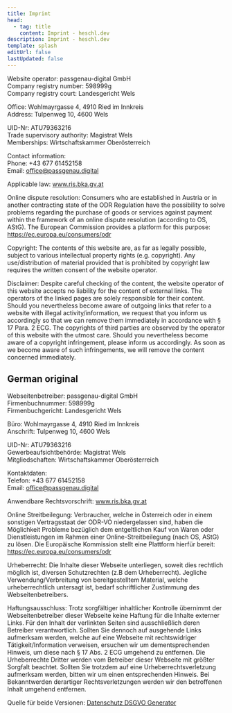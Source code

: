 ```yaml
---
title: Imprint
head:
  - tag: title
    content: Imprint - heschl.dev
description: Imprint - heschl.dev
template: splash
editUrl: false
lastUpdated: false
---
```


Website operator: passgenau-digital GmbH\
Company registry number: 598999g\
Company registry court: Landesgericht Wels

Office: Wohlmayrgasse 4, 4910 Ried im Innkreis\
Address: Tulpenweg 10, 4600 Wels

UID-Nr: ATU79363216\
Trade supervisory authority: Magistrat Wels\
Memberships: Wirtschaftskammer Oberösterreich

Contact information:\
Phone: +43 677 61452158\
Email: office@passgenau.digital

Applicable law: www.ris.bka.gv.at

Online dispute resolution: Consumers who are established in Austria or in another contracting state of the ODR Regulation have the possibility to solve problems regarding the purchase of goods or services against payment within the framework of an online dispute resolution (according to OS, AStG). The European Commission provides a platform for this purpose: https://ec.europa.eu/consumers/odr

Copyright: The contents of this website are, as far as legally possible, subject to various intellectual property rights (e.g. copyright). Any use/distribution of material provided that is prohibited by copyright law requires the written consent of the website operator.

Disclaimer: Despite careful checking of the content, the website operator of this website accepts no liability for the content of external links. The operators of the linked pages are solely responsible for their content. Should you nevertheless become aware of outgoing links that refer to a website with illegal activity/information, we request that you inform us accordingly so that we can remove them immediately in accordance with § 17 Para. 2 ECG.
The copyrights of third parties are observed by the operator of this website with the utmost care. Should you nevertheless become aware of a copyright infringement, please inform us accordingly. As soon as we become aware of such infringements, we will remove the content concerned immediately.

## German original

Webseitenbetreiber: passgenau-digital GmbH\
Firmenbuchnummer: 598999g\
Firmenbuchgericht: Landesgericht Wels

Büro: Wohlmayrgasse 4, 4910 Ried im Innkreis\
Anschrift: Tulpenweg 10, 4600 Wels

UID-Nr: ATU79363216\
Gewerbeaufsichtbehörde: Magistrat Wels\
Mitgliedschaften: Wirtschaftskammer Oberösterreich

Kontaktdaten:\
Telefon: +43 677 61452158\
Email: office@passgenau.digital

Anwendbare Rechtsvorschrift: www.ris.bka.gv.at

Online Streitbeilegung: Verbraucher, welche in Österreich oder in einem sonstigen Vertragsstaat der ODR-VO niedergelassen sind, haben die Möglichkeit Probleme bezüglich dem entgeltlichen Kauf von Waren oder Dienstleistungen im Rahmen einer Online-Streitbeilegung (nach OS, AStG) zu lösen. Die Europäische Kommission stellt eine Plattform hierfür bereit: https://ec.europa.eu/consumers/odr

Urheberrecht: Die Inhalte dieser Webseite unterliegen, soweit dies rechtlich möglich ist, diversen Schutzrechten (z.B dem Urheberrecht). Jegliche Verwendung/Verbreitung von bereitgestelltem Material, welche urheberrechtlich untersagt ist, bedarf schriftlicher Zustimmung des Webseitenbetreibers.

Haftungsausschluss: Trotz sorgfältiger inhaltlicher Kontrolle übernimmt der Webseitenbetreiber dieser Webseite keine Haftung für die Inhalte externer Links. Für den Inhalt der verlinkten Seiten sind ausschließlich deren Betreiber verantwortlich. Sollten Sie dennoch auf ausgehende Links aufmerksam werden, welche auf eine Webseite mit rechtswidriger Tätigkeit/Information verweisen, ersuchen wir um dementsprechenden Hinweis, um diese nach § 17 Abs. 2 ECG umgehend zu entfernen.
Die Urheberrechte Dritter werden vom Betreiber dieser Webseite mit größter Sorgfalt beachtet. Sollten Sie trotzdem auf eine Urheberrechtsverletzung aufmerksam werden, bitten wir um einen entsprechenden Hinweis. Bei Bekanntwerden derartiger Rechtsverletzungen werden wir den betroffenen Inhalt umgehend entfernen.

Quelle für beide Versionen: [Datenschutz DSGVO Generator](https://ghostweb.agency/datenschutz-generator/)
